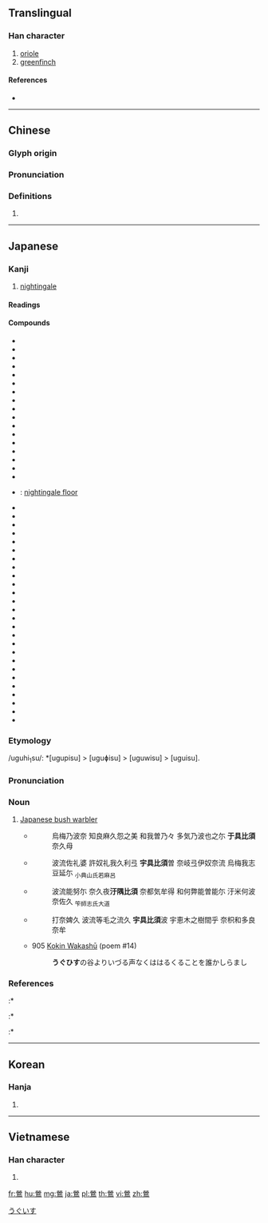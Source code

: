 {{character info/new}}
{{also|莺|鴬}}
==Translingual==

===Han character===
{{Han char|rn=196|rad=鳥|as=10|sn=21|four=99327|canj=FFBHF|ids=⿱𤇾鳥}}

# [[oriole]]
# [[greenfinch]]

====References====
* {{Han ref|kx=1496.050|dkj=47169|dj=2025.310|hdz=74653.090|uh=9DAF|ud=40367|bh=C561|bd=50529}}

----

==Chinese==
{{zh-forms|s=莺}}

===Glyph origin===
{{Han etym}}

===Pronunciation===
{{zh-pron
|m=yīng
|c=ang1
|h=pfs=
|md=
|mn=eng
|w=
|mc=y
|oc=y
|cat=
}}

===Definitions===
{{zh-hanzi}}

# {{rfdef|lang=zh}}

----

==Japanese==

===Kanji===
{{ja-kanji|rs=鳥10|grade=9}}

# [[nightingale]]

====Readings====
{{ja-readings|goon=[[おう]] (ō)|kanon=[[よう]] (yō)|kun=[[うぐいす]] (uguisu)}}

====Compounds====
{{der-top|Compounds}}
* {{ja-r|鶯合わせ|うぐいすあわせ}}
* {{ja-r|鶯色|うぐいすいろ}}
* {{ja-r|鶯貝|うぐいすがい}}
* {{ja-r|鶯垣|うぐいすがき}}
* {{ja-r|鶯神楽|うぐいすかぐら}}
* {{ja-r|鶯羹|うぐいすかん}}
* {{ja-r|鶯嬢|うぐいすじょう}}
* {{ja-r|鶯砂|うぐいすずな}}
* {{ja-r|鶯染め|うぐいすぞめ}}
* {{ja-r|鶯茶|うぐいすちゃ}}
* {{ja-r|鶯塚|うぐいすづか}}
* {{ja-r|鶯綴じ|うぐいすとじ}}
* {{ja-r|鶯菜|うぐいすな}}
* {{ja-r|鶯鳴かせたこともある|うぐいす なかせた こと も ある}}
* {{ja-r|鶯糠|うぐいすぬか}}
* {{ja-r|鶯の卵の中の時鳥|うぐいす の かいご の なか の ほととぎす}}
* {{ja-r|鶯の谷渡り|うぐいす の たに わたり}}
* {{ja-r|鶯張り|うぐいすばり}}: [[nightingale floor]]
* {{ja-r|鶯笛|うぐいすぶえ}}
* {{ja-r|鶯豆|うぐいすまめ}}
* {{ja-r|鶯眉|うぐいすまゆ}}
* {{ja-r|鶯餅|うぐいすもち}}
* {{ja-r|梅に鶯|うめ に うぐいす}}
* {{ja-r|老い鶯|おいうぐいす}}
* {{ja-r|鶯語|おうご}}
* {{ja-r|鶯梭|おうさ}}
* {{ja-r|鶯宿梅|おうしゅくばい}}
* {{ja-r|鶯舌|おうぜつ}}
* {{ja-r|黄鶯|こうおう}}
* {{ja-r|高麗鶯|こうらいうぐいす}}
* {{ja-r|山鶯|さんおう}}
* {{ja-r|残鶯|ざんおう}}
* {{ja-r|春鶯|しゅんおう}}
* {{ja-r|新鶯|しんおう}}
* {{ja-r|大東鶯|だいとううぐいす}}
* {{ja-r|朝鮮鶯|ちょうせんうぐいす}}
* {{ja-r|手振り鶯|てぶりうぐいす}}
* {{ja-r|友鶯|とも.うぐいす}}
* {{ja-r|夏鶯|なつ.うぐいす}}
* {{ja-r|初鶯|はつ.うぐいす}}
* {{ja-r|晩鶯|ばんおう}}
* {{ja-r|藪鶯|やぶ.うぐいす}}
* {{ja-r|山鶯|やまうぐいす}}
* {{ja-r|老鶯|ろうおう}}
{{der-bottom}}

{{wikipedia|lang=ja}}
{{ja-kanjitab|うぐいす|yomi=k}}

===Etymology===
/uguhi<sub>1</sub>su/: *[ugupisu] > [uguɸisu] > [uguwisu] > [uguisu].

===Pronunciation===
{{ja-pron|yomi=k|うぐいす|acc=2|acc_ref=DJR,NHK}}

===Noun===
{{ja-noun|うぐいす|ウグイス|hhira=うぐひす}}

# [[Japanese bush warbler]]
#* {{RQ:Man'yōshū|5|824}}
#*: 烏梅乃波奈 知良麻久怨之美 和我曽乃々 多気乃波也之尓 '''于具比須'''奈久母
#* {{RQ:Man'yōshū|5|827}}
#*: 波流佐礼婆 許奴礼我久利弖 '''宇具比須'''曽 奈岐弖伊奴奈流 烏梅我志豆延尓 <sub>小典山氏若麻呂</sub>
#* {{RQ:Man'yōshū|5|837}}
#*: 波流能努尓 奈久夜'''汙隅比須''' 奈都気牟得 和何弊能曽能尓 汙米何波奈佐久 <sub>笇師志氏大道</sub>
#* {{RQ:Man'yōshū|20|4495}}
#*: 打奈婢久 波流等毛之流久 '''宇具比須'''波 宇恵木之樹間乎 奈枳和多良奈牟
#* 905 [[w:Kokin Wakashū|Kokin Wakashū]] (poem #14)
#*: '''うぐひす'''の谷よりいづる声なくははるくることを誰かしらまし

===References===
<references/>
:* {{cite-book
|last=Kojima
|first=Noriyuki
|coauthors=Arai Eizō
|title=Shin Nihon Koten Bungaku Taikei 5: [[w:Kokin Wakashū|Kokin Wakashū]]
|publisher=[[w:Iwanami Shoten Publishing|Iwanami Shoten]]
|date=1989
|origyear=905
|language=Japanese
|isbn=4-00-240005-0
}}
:* {{R:Man'yōshū 1}}
:* {{R:Man'yōshū 4}}

[[Category:ja:Warblers|うぐいす]]

----

==Korean==

===Hanja===
{{ko-hanja|hangeul=앵|eumhun=|rv=aeng|mr=aeng|y=ayng}}

# {{defn|lang=ko|sort=鳥10}}

----

==Vietnamese==

===Han character===
{{vi-hantu|[[oanh]], [[anh]]|rs=鳥10}}

# {{defn|lang=vi|sort=鳥10}}

[[fr:鶯]]
[[hu:鶯]]
[[mg:鶯]]
[[ja:鶯]]
[[pl:鶯]]
[[th:鶯]]
[[vi:鶯]]
[[zh:鶯]]